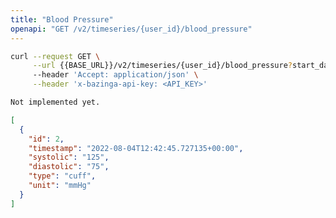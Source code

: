 ```yaml
---
title: "Blood Pressure"
openapi: "GET /v2/timeseries/{user_id}/blood_pressure"
---
```


<RequestExample>

```bash Bash
curl --request GET \
     --url {{BASE_URL}}/v2/timeseries/{user_id}/blood_pressure?start_date={{START_DATE}}&end_date={{END_DATE}} \
     --header 'Accept: application/json' \
     --header 'x-bazinga-api-key: <API_KEY>'
```

```python Python
Not implemented yet.
```

</RequestExample>

<ResponseExample>

```json Example
[
  {
    "id": 2,
    "timestamp": "2022-08-04T12:42:45.727135+00:00",
    "systolic": "125",
    "diastolic": "75",
    "type": "cuff",
    "unit": "mmHg"
  }
]
```

</ResponseExample>

